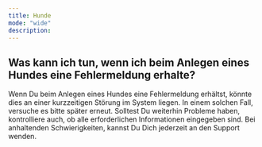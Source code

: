 ```yaml
---
title: Hunde
mode: "wide"
description: 
---
```


## Was kann ich tun, wenn ich beim Anlegen eines Hundes eine Fehlermeldung erhalte?

Wenn Du beim Anlegen eines Hundes eine Fehlermeldung erhältst, könnte dies an einer kurzzeitigen Störung im System liegen. In einem solchen Fall, versuche es bitte später erneut. Solltest Du weiterhin Probleme haben, kontrolliere auch, ob alle erforderlichen Informationen eingegeben sind. Bei anhaltenden Schwierigkeiten, kannst Du Dich jederzeit an den Support wenden.

